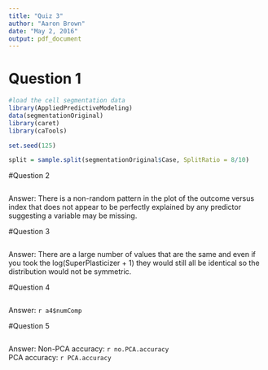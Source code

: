 ```yaml
---
title: "Quiz 3"
author: "Aaron Brown"
date: "May 2, 2016"
output: pdf_document
---
```


# Question 1  
```r
#load the cell segmentation data
library(AppliedPredictiveModeling)
data(segmentationOriginal)
library(caret)
library(caTools)

set.seed(125)

split = sample.split(segmentationOriginal$Case, SplitRatio = 8/10)


```

#Question 2  
```r

```
Answer: There is a non-random pattern in the plot of the outcome versus index that does not appear to be perfectly explained by any predictor suggesting a variable may be missing.

#Question 3  
```r

```

Answer: There are a large number of values that are the same and even if you took the log(SuperPlasticizer + 1) they would still all be identical so the distribution would not be symmetric.

#Question 4  
```r


```

Answer: `r a4$numComp`

#Question 5  
```r

```

Answer: Non-PCA accuracy: `r no.PCA.accuracy`  
            PCA accuracy: `r PCA.accuracy`